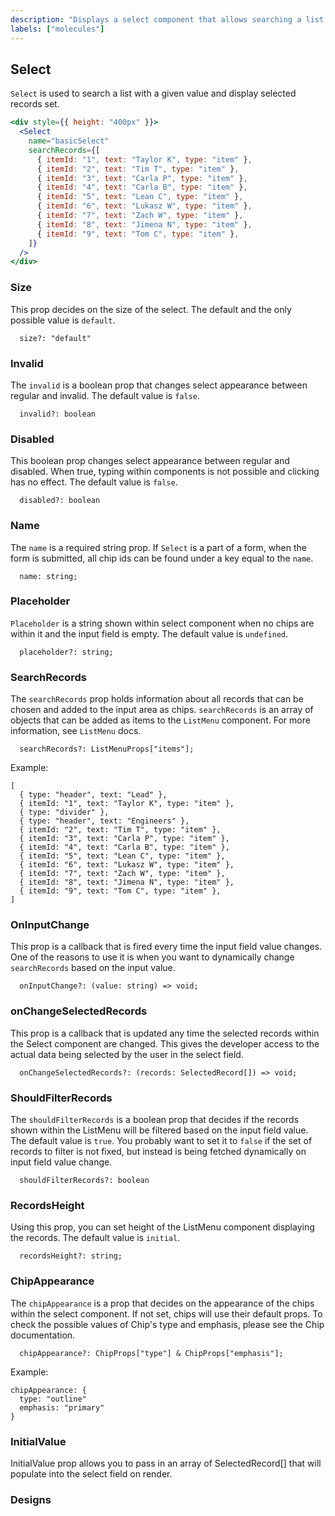 ```yaml
---
description: "Displays a select component that allows searching a list and displays selected records set"
labels: ["molecules"]
---
```



## Select

`Select` is used to search a list with a given value and display selected records set.

```jsx live
<div style={{ height: "400px" }}>
  <Select
    name="basicSelect"
    searchRecords={[
      { itemId: "1", text: "Taylor K", type: "item" },
      { itemId: "2", text: "Tim T", type: "item" },
      { itemId: "3", text: "Carla P", type: "item" },
      { itemId: "4", text: "Carla B", type: "item" },
      { itemId: "5", text: "Lean C", type: "item" },
      { itemId: "6", text: "Lukasz W", type: "item" },
      { itemId: "7", text: "Zach W", type: "item" },
      { itemId: "8", text: "Jimena N", type: "item" },
      { itemId: "9", text: "Tom C", type: "item" },
    ]}
  />
</div>
```

### Size

This prop decides on the size of the select. The default and the only possible value is `default`.

```
  size?: "default"
```

### Invalid

The `invalid` is a boolean prop that changes select appearance between regular and invalid. The default value is `false`.

```
  invalid?: boolean
```

### Disabled

This boolean prop changes select appearance between regular and disabled. When true, typing within components is not possible and clicking has no effect. The default value is `false`.

```
  disabled?: boolean
```

### Name

The `name` is a required string prop. If `Select` is a part of a form, when the form is submitted, all chip ids can be found under a key equal to the `name`.

```
  name: string;
```

### Placeholder

`Placeholder` is a string shown within select component when no chips are within it and the input field is empty. The default value is `undefined`.

```
  placeholder?: string;
```

### SearchRecords

The `searchRecords` prop holds information about all records that can be chosen and added to the input area as chips. `searchRecords` is an array of objects that can be added as items to the `ListMenu` component. For more information, see `ListMenu` docs.

```
  searchRecords?: ListMenuProps["items"];
```

Example:

```
[
  { type: "header", text: "Lead" },
  { itemId: "1", text: "Taylor K", type: "item" },
  { type: "divider" },
  { type: "header", text: "Engineers" },
  { itemId: "2", text: "Tim T", type: "item" },
  { itemId: "3", text: "Carla P", type: "item" },
  { itemId: "4", text: "Carla B", type: "item" },
  { itemId: "5", text: "Lean C", type: "item" },
  { itemId: "6", text: "Lukasz W", type: "item" },
  { itemId: "7", text: "Zach W", type: "item" },
  { itemId: "8", text: "Jimena N", type: "item" },
  { itemId: "9", text: "Tom C", type: "item" },
]
```

### OnInputChange

This prop is a callback that is fired every time the input field value changes. One of the reasons to use it is when you want to dynamically change `searchRecords` based on the input value.

```
  onInputChange?: (value: string) => void;
```

### onChangeSelectedRecords

This prop is a callback that is updated any time the selected records within the Select component are changed. This gives the developer access to the actual data being selected by the user in the select field.

```
  onChangeSelectedRecords?: (records: SelectedRecord[]) => void;
```

### ShouldFilterRecords

The `shouldFilterRecords` is a boolean prop that decides if the records shown within the ListMenu will be filtered based on the input field value. The default value is `true`. You probably want to set it to `false` if the set of records to filter is not fixed, but instead is being fetched dynamically on input field value change.

```
  shouldFilterRecords?: boolean
```

### RecordsHeight

Using this prop, you can set height of the ListMenu component displaying the records. The default value is `initial`.

```
  recordsHeight?: string;
```

### ChipAppearance

The `chipAppearance` is a prop that decides on the appearance of the chips within the select component. If not set, chips will use their default props. To check the possible values of Chip's type and emphasis, please see the Chip documentation.

```
  chipAppearance?: ChipProps["type"] & ChipProps["emphasis"];
```

Example:

```
chipAppearance: {
  type: "outline"
  emphasis: "primary"
}
```

### InitialValue

InitialValue prop allows you to pass in an array of SelectedRecord[] that will populate into the select field on render.

### Designs

<FigmaEmbed src="https://www.figma.com/embed?embed_host=share&url=https%3A%2F%2Fwww.figma.com%2Ffile%2FBwpOqhyMD7O5d8Rcrg973a%2FCGUI-Molecules-Library%3Fnode-id%3D8230%253A12789" />
